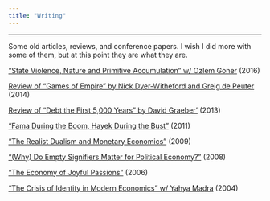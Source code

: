 ```yaml
---
title: "Writing"
---
```


---

Some old articles, reviews, and conference papers. I wish I did more with some of them, but at this point they are what they are.


["State Violence, Nature and Primitive Accumulation" w/ Ozlem Goner](pdfs/State violence, nature, and primitive accumulation.pdf) (2016)

[Review of "Games of Empire" by Nick Dyer-Witheford and Greig de Peuter](pdfs/Games of Empire Global Capitalism.pdf) (2014)

[Review of "Debt the First 5,000 Years" by David Graeber'](pdfs/Games of Empire Global Capitalism.pdf) (2013)

["Fama During the Boom, Hayek During the Bust"](pdfs/Fama During the Boom.pdf) (2011)

["The Realist Dualism and Monetary Economics"](pdfs/realist dualism and monetary.pdf) (2009)

["(Why) Do Empty Signifiers Matter for Political Economy?"](pdfs/Do Empty Signifiers Matter.pdf) (2008)

["The Economy of Joyful Passions"](pdfs/The Economy of Joyful Passions.pdf) (2006)

["The Crisis of Identity in Modern Economics" w/ Yahya Madra](pdfs/Madra and Rebello - The crisis of identity in modern economics.pdf) (2004)




